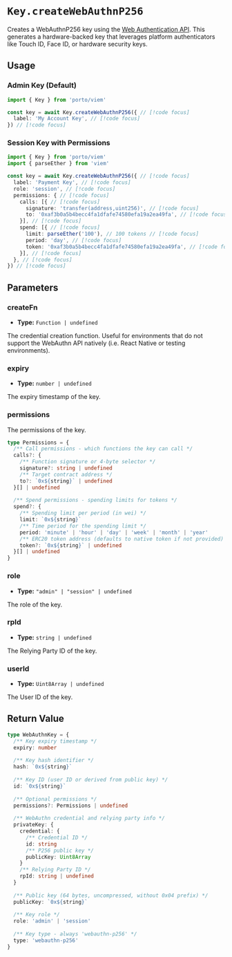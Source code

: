 # `Key.createWebAuthnP256`

Creates a WebAuthnP256 key using the [Web Authentication API](https://developer.mozilla.org/en-US/docs/Web/API/Web_Authentication_API). This generates a hardware-backed key that leverages platform authenticators like Touch ID, Face ID, or hardware security keys.

## Usage

### Admin Key (Default)

```ts twoslash
import { Key } from 'porto/viem'

const key = await Key.createWebAuthnP256({ // [!code focus]
  label: 'My Account Key', // [!code focus]
}) // [!code focus]
```

### Session Key with Permissions

```ts twoslash
import { Key } from 'porto/viem'
import { parseEther } from 'viem'

const key = await Key.createWebAuthnP256({ // [!code focus]
  label: 'Payment Key', // [!code focus]
  role: 'session', // [!code focus]
  permissions: { // [!code focus]
    calls: [{ // [!code focus]
      signature: 'transfer(address,uint256)', // [!code focus]
      to: '0xaf3b0a5b4becc4fa1dfafe74580efa19a2ea49fa', // [!code focus]
    }], // [!code focus]
    spend: [{ // [!code focus]
      limit: parseEther('100'), // 100 tokens // [!code focus]
      period: 'day', // [!code focus]
      token: '0xaf3b0a5b4becc4fa1dfafe74580efa19a2ea49fa', // [!code focus]
    }], // [!code focus]
  }, // [!code focus]
}) // [!code focus]
```

## Parameters

### createFn

- **Type:** `Function | undefined`

The credential creation function. Useful for environments that do not support the WebAuthn API natively (i.e. React Native or testing environments).

### expiry

- **Type:** `number | undefined`

The expiry timestamp of the key.

### permissions

The permissions of the key.

```ts
type Permissions = {
  /** Call permissions - which functions the key can call */
  calls?: {
    /** Function signature or 4-byte selector */
    signature?: string | undefined
    /** Target contract address */
    to?: `0x${string}` | undefined
  }[] | undefined
  
  /** Spend permissions - spending limits for tokens */
  spend?: {
    /** Spending limit per period (in wei) */
    limit: `0x${string}`
    /** Time period for the spending limit */
    period: 'minute' | 'hour' | 'day' | 'week' | 'month' | 'year'
    /** ERC20 token address (defaults to native token if not provided) */
    token?: `0x${string}` | undefined
  }[] | undefined
}
```

### role

- **Type:** `"admin" | "session" | undefined`

The role of the key.

### rpId

- **Type:** `string | undefined`

The Relying Party ID of the key.

### userId

- **Type:** `Uint8Array | undefined`

The User ID of the key.

## Return Value

```ts
type WebAuthnKey = {
  /** Key expiry timestamp */
  expiry: number
  
  /** Key hash identifier */
  hash: `0x${string}`
  
  /** Key ID (user ID or derived from public key) */
  id: `0x${string}`
  
  /** Optional permissions */
  permissions?: Permissions | undefined
  
  /** WebAuthn credential and relying party info */
  privateKey: {
    credential: {
      /** Credential ID */
      id: string
      /** P256 public key */
      publicKey: Uint8Array
    }
    /** Relying Party ID */
    rpId: string | undefined
  }
  
  /** Public key (64 bytes, uncompressed, without 0x04 prefix) */
  publicKey: `0x${string}`
  
  /** Key role */
  role: 'admin' | 'session'
  
  /** Key type - always 'webauthn-p256' */
  type: 'webauthn-p256'
}
```
